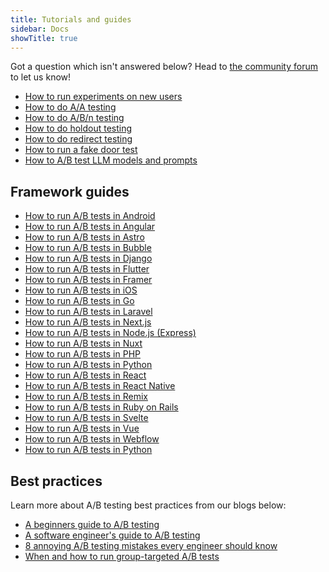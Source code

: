 ```yaml
---
title: Tutorials and guides
sidebar: Docs
showTitle: true
---
```

Got a question which isn't answered below? Head to [the community forum](/questions) to let us know!

- [How to run experiments on new users](/tutorials/new-user-experiments)
- [How to do A/A testing](/tutorials/aa-testing)
- [How to do A/B/n testing](/tutorials/abn-testing)																					
- [How to do holdout testing](/tutorials/holdout-testing)
- [How to do redirect testing](/tutorials/redirect-testing)
- [How to run a fake door test](/tutorials/fake-door-test)
- [How to A/B test LLM models and prompts](/tutorials/llm-ab-tests)

## Framework guides 

- [How to run A/B tests in Android](/tutorials/android-ab-tests)
- [How to run A/B tests in Angular](/tutorials/angular-ab-tests)
- [How to run A/B tests in Astro](/tutorials/astro-ab-tests)
- [How to run A/B tests in Bubble](/tutorials/bubble-ab-tests)
- [How to run A/B tests in Django](/tutorials/django-ab-tests)
- [How to run A/B tests in Flutter](/tutorials/flutter-ab-tests)
- [How to run A/B tests in Framer](/tutorials/framer-ab-tests)
- [How to run A/B tests in iOS](/tutorials/ios-ab-tests)
- [How to run A/B tests in Go](/tutorials/go-ab-tests)
- [How to run A/B tests in Laravel](/tutorials/laravel-ab-tests)
- [How to run A/B tests in Next.js](/tutorials/nextjs-ab-tests)
- [How to run A/B tests in Node.js (Express)](/tutorials/node-express-ab-tests)
- [How to run A/B tests in Nuxt](/tutorials/nuxtjs-ab-tests)
- [How to run A/B tests in PHP](/tutorials/php-ab-tests)
- [How to run A/B tests in Python](/tutorials/python-ab-testing)
- [How to run A/B tests in React](/tutorials/react-ab-testing)
- [How to run A/B tests in React Native](/tutorials/react-native-ab-tests)
- [How to run A/B tests in Remix](/tutorials/remix-ab-tests)
- [How to run A/B tests in Ruby on Rails](/tutorials/ruby-on-rails-ab-tests)
- [How to run A/B tests in Svelte](/tutorials/svelte-ab-tests)
- [How to run A/B tests in Vue](/tutorials/vue-ab-tests)
- [How to run A/B tests in Webflow](/tutorials/webflow-ab-tests)
- [How to run A/B tests in Python](/tutorials/python-ab-testing)

## Best practices

Learn more about A/B testing best practices from our blogs below:

- [A beginners guide to A/B testing](/product-engineers/how-to-do-ab-testing)
- [A software engineer's guide to A/B testing](/blog/ab-testing-guide-for-engineers)
- [8 annoying A/B testing mistakes every engineer should know](/blog/ab-testing-mistakes)
- [When and how to run group-targeted A/B tests](/blog/running-group-targeted-ab-tests)
